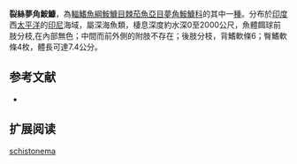 {{Speciesbox
| name = 裂絲夢角鮟鱇
| image = 
| image_caption = 
| status = NE
| status_system = IUCN3.1
| genus = Oneirodes
| species = schistonema
| authority = [[Pietsch_&_Seigel|Pietsch & Seigel]], 1980
| synonyms = 
}}

'''裂絲夢角鮟鱇'''，為[[輻鰭魚綱|輻鰭魚綱]][[鮟鱇目|鮟鱇目]][[棘茄魚亞目|棘茄魚亞目]][[夢角鮟鱇科|夢角鮟鱇科]]的其中一[[種|種]]。分布於[[印度|印度]]西[[太平洋|太平洋]]的[[印尼|印尼]]海域，屬深海魚類，棲息深度約水深0至2000公尺，魚體餌球前肢分枝,在內部無色；中間而前外側的附肢不存在；後肢分枝，背鰭軟條6；臀鰭軟條4枚，體長可達7.4公分。

==参考文献==
*{{FishBase_species|genus=Oneirodes|species=schistonema|year=2011|month=12}}

== 扩展阅读 ==
{{refbegin}}
{{wikispecies-inline|Oneirodes schistonema|裂絲夢角鮟鱇}}
{{refend}}
{{Taxonbar|from=Q2340067}}

[[Category:夢角鮟鱇屬|schistonema]]